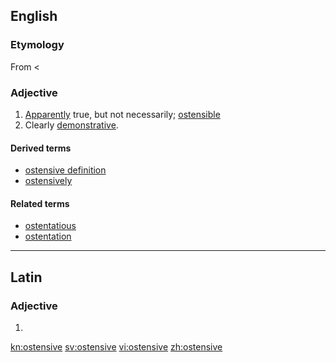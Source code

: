 ==English==

===Etymology===
From {{etyl|fr|en}} {{term|ostensif|lang=fr}} < {{etyl|ML.|en}} {{term|ostensivus|lang=la}}

===Adjective===
{{en-adj}}

# [[apparently|Apparently]] true, but not necessarily; [[ostensible]]
# Clearly [[demonstrative]].

====Derived terms====
* [[ostensive definition]]
* [[ostensively]]

====Related terms====
* [[ostentatious]]
* [[ostentation]]

----

==Latin==

===Adjective===
{{la-adj-form|ostensive}}

# {{inflection of|ostensivus|ostensivus|voc|m|s|lang=la}}
{{count page|[[Wiktionary:Page count]]}}

[[kn:ostensive]]
[[sv:ostensive]]
[[vi:ostensive]]
[[zh:ostensive]]